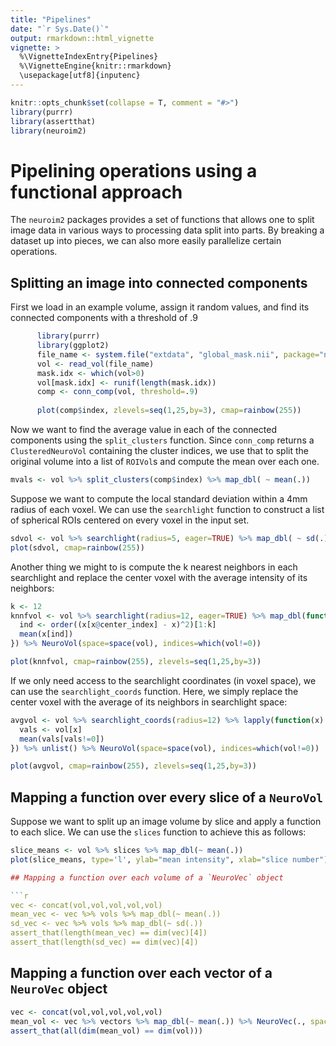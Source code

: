 ```yaml
---
title: "Pipelines"
date: "`r Sys.Date()`"
output: rmarkdown::html_vignette
vignette: >
  %\VignetteIndexEntry{Pipelines}
  %\VignetteEngine{knitr::rmarkdown}
  \usepackage[utf8]{inputenc}
---
```


```r
knitr::opts_chunk$set(collapse = T, comment = "#>")
library(purrr)
library(assertthat)
library(neuroim2)
```

Pipelining operations using a functional approach
===================

The `neuroim2` packages provides a set of functions that allows one to split image data in various ways to processing data split into parts. By breaking a dataset up into pieces, we can also more easily parallelize certain operations. 

## Splitting an image into connected components

First we load in an example volume, assign it random values, and find its connected components with a threshold of .9

```r
      library(purrr)
      library(ggplot2)
      file_name <- system.file("extdata", "global_mask.nii", package="neuroim2")
      vol <- read_vol(file_name)
      mask.idx <- which(vol>0)
      vol[mask.idx] <- runif(length(mask.idx))
      comp <- conn_comp(vol, threshold=.9)
      
      plot(comp$index, zlevels=seq(1,25,by=3), cmap=rainbow(255))
```

Now we want to find the average value in each of the connected components using the `split_clusters` function. Since `conn_comp` returns a `ClusteredNeuroVol` containing the cluster indices, we use that to split the original volume into a list of `ROIVol`s and compute the mean over each one.

```r

mvals <- vol %>% split_clusters(comp$index) %>% map_dbl( ~ mean(.))

```
    
Suppose we want to compute the local standard deviation within a 4mm radius of each voxel. We can use the `searchlight` function to construct a list of spherical ROIs centered on every voxel in the input set.

```r

sdvol <- vol %>% searchlight(radius=5, eager=TRUE) %>% map_dbl( ~ sd(.)) %>% NeuroVol(space=space(vol), indices=which(vol!=0))
plot(sdvol, cmap=rainbow(255))

```

Another thing we might to is compute the k nearest neighbors in each searchlight and replace the center voxel with the average intensity of its neighbors:

```r

k <- 12
knnfvol <- vol %>% searchlight(radius=12, eager=TRUE) %>% map_dbl(function(x) {
  ind <- order((x[x@center_index] - x)^2)[1:k]
  mean(x[ind])
}) %>% NeuroVol(space=space(vol), indices=which(vol!=0))

plot(knnfvol, cmap=rainbow(255), zlevels=seq(1,25,by=3))

```
If we only need access to the searchlight coordinates (in voxel space), we can use the `searchlight_coords` function. Here, we simply replace the center voxel with the average of its neighbors in searchlight space:

```r

avgvol <- vol %>% searchlight_coords(radius=12) %>% lapply(function(x) {
  vals <- vol[x]
  mean(vals[vals!=0])
}) %>% unlist() %>% NeuroVol(space=space(vol), indices=which(vol!=0))

plot(avgvol, cmap=rainbow(255), zlevels=seq(1,25,by=3))

```

## Mapping a function over every slice of a `NeuroVol`

Suppose we want to split up an image volume by slice and apply a function to each slice. We can use the `slices` function to achieve this as follows:

```r

slice_means <- vol %>% slices %>% map_dbl(~ mean(.))
plot(slice_means, type='l', ylab="mean intensity", xlab="slice number")

```


```r
## Mapping a function over each volume of a `NeuroVec` object

```r

vec <- concat(vol,vol,vol,vol,vol)
mean_vec <- vec %>% vols %>% map_dbl(~ mean(.))
sd_vec <- vec %>% vols %>% map_dbl(~ sd(.))
assert_that(length(mean_vec) == dim(vec)[4])
assert_that(length(sd_vec) == dim(vec)[4])

```

## Mapping a function over each vector of a `NeuroVec` object

```r
vec <- concat(vol,vol,vol,vol,vol)
mean_vol <- vec %>% vectors %>% map_dbl(~ mean(.)) %>% NeuroVec(., space=space(vol))
assert_that(all(dim(mean_vol) == dim(vol)))
```


